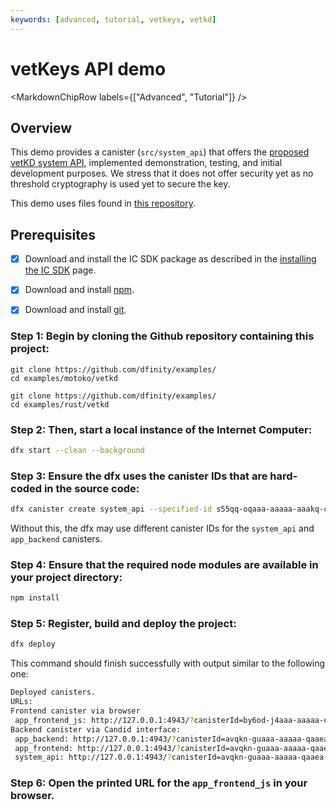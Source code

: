 ```yaml
---
keywords: [advanced, tutorial, vetkeys, vetkd]
---
```



# vetKeys API demo

<MarkdownChipRow labels={["Advanced", "Tutorial"]} />

## Overview

This demo provides a canister (`src/system_api`) that offers the [proposed vetKD system API](https://github.com/dfinity/interface-spec/pull/158), implemented demonstration, testing, and initial development purposes. We stress that it does not offer security yet as no threshold cryptography is used yet to secure the key. 

This demo uses files found in [this repository](https://github.com/dfinity/examples/tree/master/rust/vetkd).

## Prerequisites

- [x] Download and install the IC SDK package as described in the [installing the IC SDK](/docs/current/developer-docs/getting-started/install/) page.
- [x] Download and install [npm](https://docs.npmjs.com/downloading-and-installing-node-js-and-npm).
- [x] Download and install [git](https://git-scm.com/downloads).


### Step 1: Begin by cloning the Github repository containing this project:

<Tabs groupId="language">
<TabItem value="motoko" label="Motoko" default>

```
git clone https://github.com/dfinity/examples/
cd examples/motoko/vetkd
```

</TabItem>

<TabItem value="rust" label="rust" default>

```
git clone https://github.com/dfinity/examples/
cd examples/rust/vetkd
```

</TabItem>
</Tabs>

### Step 2: Then, start a local instance of the Internet Computer:

```sh
dfx start --clean --background
```

### Step 3: Ensure the dfx uses the canister IDs that are hard-coded in the source code:

```sh
dfx canister create system_api --specified-id s55qq-oqaaa-aaaaa-aaakq-cai
```

Without this, the dfx may use different canister IDs for the `system_api` and `app_backend` canisters.

### Step 4: Ensure that the required node modules are available in your project directory:

```sh
npm install
```

### Step 5: Register, build and deploy the project:

```sh
dfx deploy
```

This command should finish successfully with output similar to the following one:

```sh
Deployed canisters.
URLs:
Frontend canister via browser
 app_frontend_js: http://127.0.0.1:4943/?canisterId=by6od-j4aaa-aaaaa-qaadq-cai
Backend canister via Candid interface:
 app_backend: http://127.0.0.1:4943/?canisterId=avqkn-guaaa-aaaaa-qaaea-cai&id=tcvdh-niaaa-aaaaa-aaaoa-cai
 app_frontend: http://127.0.0.1:4943/?canisterId=avqkn-guaaa-aaaaa-qaaea-cai&id=b77ix-eeaaa-aaaaa-qaada-cai
 system_api: http://127.0.0.1:4943/?canisterId=avqkn-guaaa-aaaaa-qaaea-cai&id=s55qq-oqaaa-aaaaa-aaakq-cai
```

### Step 6: Open the printed URL for the `app_frontend_js` in your browser.
